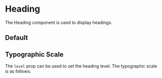 
# Heading

The Heading component is used to display headings.

## Default

<Canvas of={Heading1} />

## Typographic Scale

The `level` prop can be used to set the heading level. The typographic scale is as follows:

<Canvas of={Heading1} />
<Canvas of={Heading2} />
<Canvas of={Heading3} />
<Canvas of={Heading4} />
<Canvas of={Heading5} />
<Canvas of={Heading6} />

